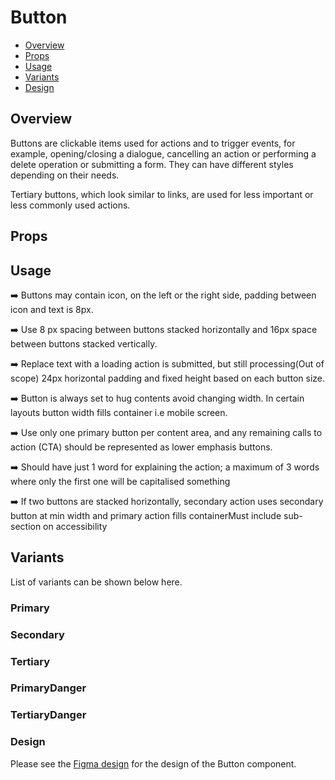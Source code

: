 

<Meta of={Button} />

# Button

- [Overview](#overview)
- [Props](#props)
- [Usage](#usage)
- [Variants](#variants)
- [Design](#design)

## Overview
Buttons are clickable items used for actions and to trigger events, for example, opening/closing a dialogue, cancelling an action or performing a delete operation or submitting a form. They can have different styles depending on their needs.

Tertiary buttons, which look similar to links, are used for less important or less commonly used actions.

## Props
<Controls />

## Usage
➡️ Buttons may contain icon, on the left or the right side, padding between icon and text is 8px.

➡️ Use 8 px spacing between buttons stacked horizontally and 16px space between buttons stacked vertically.

➡️ Replace text with a loading action is submitted, but still processing(Out of scope) 24px horizontal padding and fixed height based on each button size.

➡️ Button is always set to hug contents avoid changing width. In certain layouts button width fills container i.e mobile screen.

➡️ Use only one primary button per content area, and any remaining calls to action (CTA) should be represented as lower emphasis buttons.

➡️ Should have just 1 word for explaining the action; a maximum of 3 words where only the first one will be capitalised something

➡️ If two buttons are stacked horizontally, secondary action uses secondary button at min width and primary action fills containerMust include sub-section on accessibility

## Variants
List of variants can be shown below here.

### Primary
<Canvas of={Button.Primary} />

### Secondary
<Canvas of={Button.Secondary} />

### Tertiary
<Canvas of={Button.Tertiary} />

### PrimaryDanger
<Canvas of={Button.PrimaryDanger} />

### TertiaryDanger
<Canvas of={Button.TertiaryDanger} />

### Design
Please see the [Figma design](<https://www.figma.com/design/OHV7qGPnjsPLs5aTcYwSoB/Blue-Print-(WIP)?node-id=1605-12652&node-type=frame&t=zju6ZcPBgfJJmo3q-0>) for the design of the Button component.
